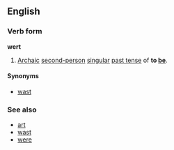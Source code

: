 ==English==
===Verb form===
'''wert'''

#[[Archaic]] [[second-person]] [[singular]] [[past tense]] of '''to [[be]]'''.

====Synonyms====
*[[wast]]

===See also===
*[[art]]
*[[wast]]
*[[were]]